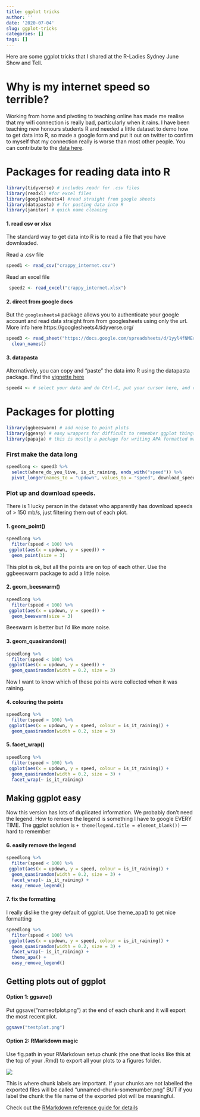 ```yaml
---
title: ggplot tricks
author: ''
date: '2020-07-04'
slug: ggplot-tricks
categories: []
tags: []
---
```




Here are some ggplot tricks that I shared at the R-Ladies Sydney June Show and Tell. 

# Why is my internet speed so terrible?

Working from home and pivoting to teaching online has made me realise that my wifi connection is really bad, particularly when it rains. I have been teaching new honours students R and needed a little dataset to demo how to get data into R, so made a google form and put it out on twitter to confirm to myself that my connection really is worse than most other people. You can contribute to the [data here](www.tinyurl.com/howcrappyisyourinternet). 


# Packages for reading data into R

```r
library(tidyverse) # includes readr for .csv files
library(readxl) #for excel files
library(googlesheets4) #read straight from google sheets
library(datapasta) # for pasting data into R
library(janitor) # quick name cleaning

```


#### 1. read csv or xlsx

The standard way to get data into R is to read a file that you have downloaded. 

Read a .csv file

```r
speed1 <- read_csv("crappy_internet.csv")

```

Read an excel file
```r
 speed2 <- read_excel("crappy_internet.xlsx")
```


#### 2. direct from google docs

But the `googlesheets4` package allows you to authenticate your google account and read data straight from from googlesheets using only the url. More info here https://googlesheets4.tidyverse.org/

```r

speed3 <- read_sheet("https://docs.google.com/spreadsheets/d/1yyl4fNMErNQ5mQaYgc2ELF7zF6cEPcfRNUtWr56nkg8/edit#gid=552570759") %>%
  clean_names()

```

#### 3. datapasta

Alternatively, you can copy and "paste" the data into R using the datapasta package. Find the [vignette here](https://cran.r-project.org/web/packages/datapasta/vignettes/how-to-datapasta.html)

```r

speed4 <- # select your data and do Ctrl-C, put your cursor here, and choose Addins, paste as dataframe, and then run the chunk

```



# Packages for plotting

```r
library(ggbeeswarm) # add noise to point plots
library(ggeasy) # easy wrappers for difficult to remember ggplot things
library(papaja) # this is mostly a package for writing APA formatted manuscripts, but it also includes a ggplot theme that is nice
```


### First make the data long
```r
speedlong <- speed3 %>%
  select(where_do_you_live, is_it_raining, ends_with("speed")) %>%
  pivot_longer(names_to = "updown", values_to = "speed", download_speed:upload_speed)
```

### Plot up and download speeds. 

There is 1 lucky person in the dataset who apparently has download speeds of > 150 mb/s, just filtering them out of each plot. 

#### 1. geom_point()
```r
speedlong %>%
  filter(speed < 100) %>%
 ggplot(aes(x = updown, y = speed)) +
  geom_point(size = 3) 
```

This plot is ok, but all the points are on top of each other. 
Use the ggbeeswarm package to add a little noise. 

#### 2. geom_beeswarm()
```r
speedlong %>%
  filter(speed < 100) %>%
 ggplot(aes(x = updown, y = speed)) +
  geom_beeswarm(size = 3) 
```
Beeswarm is better but I'd like more noise. 

#### 3. geom_quasirandom()
```r
speedlong %>%
  filter(speed < 100) %>%
 ggplot(aes(x = updown, y = speed)) +
  geom_quasirandom(width = 0.2, size = 3)
```

Now I want to know which of these points were collected when it was raining. 

#### 4. colouring the points

```r
speedlong %>%
  filter(speed < 100) %>%
 ggplot(aes(x = updown, y = speed, colour = is_it_raining)) +
  geom_quasirandom(width = 0.2, size = 3)
```

#### 5. facet_wrap()
```r
speedlong %>%
  filter(speed < 100) %>%
 ggplot(aes(x = updown, y = speed, colour = is_it_raining)) +
  geom_quasirandom(width = 0.2, size = 3) +
  facet_wrap(~ is_it_raining)
```

## Making ggplot easy

Now this version has lots of duplicated information. We probably don’t need the legend. How to remove the legend is something I have to google EVERY TIME. The ggplot solution is `+ theme(legend.title = element_blank())` — hard to remember

#### 6. easily remove the legend
```r

speedlong %>%
  filter(speed < 100) %>%
 ggplot(aes(x = updown, y = speed, colour = is_it_raining)) +
  geom_quasirandom(width = 0.2, size = 3) +
  facet_wrap(~ is_it_raining) +
  easy_remove_legend() 
```

#### 7. fix the formatting

I really dislike the grey default of ggplot. Use theme_apa() to get nice formatting
```r

speedlong %>%
  filter(speed < 100) %>%
 ggplot(aes(x = updown, y = speed, colour = is_it_raining)) +
  geom_quasirandom(width = 0.2, size = 3) +
  facet_wrap(~ is_it_raining) +
  theme_apa() + 
  easy_remove_legend() 
```


## Getting plots out of ggplot

#### Option 1: ggsave()

Put ggsave("nameofplot.png") at the end of each chunk and it will export the most recent plot. 

```r
ggsave("testplot.png")

```

#### Option 2: RMarkdown magic

Use fig.path in your RMarkdown setup chunk (the one that looks like this at the top of your .Rmd) to export all your plots to a figures folder. 


![](/post/2020-07-04-ggplot-tricks_files/Screen Shot 2020-07-04 at 2.36.00 pm.png)


This is where chunk labels are important. If your chunks are not labelled the exported files will be called "unnamed-chunk-somenumber.png" BUT if you label the chunk the file name of the exported plot will be meaningful. 


Check out the [RMarkdown reference guide for details](https://rstudio.com/wp-content/uploads/2015/03/rmarkdown-reference.pdf)

